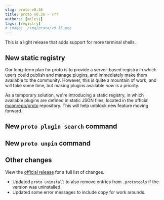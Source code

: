 ```yaml
---
slug: proto-v0.36
title: proto v0.36 - ???
authors: [milesj]
tags: [registry]
# image: ./img/proto/v0.35.png
---
```


This is a light release that adds support for more terminal shells.

<!--truncate-->

## New static registry

Our long-term plan for proto is to provide a server-based registry in which users could publish and
manage plugins, and immediately make them available to the community. However, this is quite a
mountain of work, and will take some time, but making plugins available _now_ is a priority.

As a temporary solution, we're introducing a static registry, in which available plugins are defined
in static JSON files, located in the official
[moonrepo/proto](https://github.com/moonrepo/proto/tree/master/registry) repository. This will help
unblock new feature moving forward.

## New `proto plugin search` command

## New `proto unpin` command

## Other changes

View the [official release](https://github.com/moonrepo/proto/releases/tag/v0.36.0) for a full list
of changes.

- Updated `proto uninstall` to also remove entries from `.prototools` if the version was
  uninstalled.
- Updated some error messages to include copy for work arounds.
